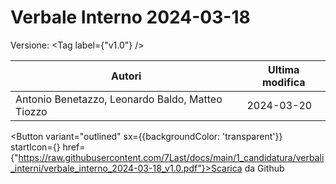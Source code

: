 

# Verbale Interno 2024-03-18

Versione: <Tag label={"v1.0"} />



|                     Autori                     |Ultima modifica|
|------------------------------------------------|---------------|
|Antonio Benetazzo, Leonardo Baldo, Matteo Tiozzo|   2024-03-20  |

<Button variant="outlined" sx={{backgroundColor: 'transparent'}} startIcon={<GithubIcon />} href={"https://raw.githubusercontent.com/7Last/docs/main/1_candidatura/verbali_interni/verbale_interno_2024-03-18_v1.0.pdf"}>Scarica da Github</Button>